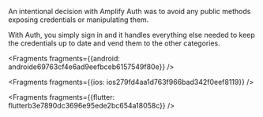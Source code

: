 An intentional decision with Amplify Auth was to avoid any public methods exposing credentials or manipulating them.  

With Auth, you simply sign in and it handles everything else needed to keep the credentials up to date and vend them to the other categories.  




<Fragments fragments={{android: androide69763cf4e6ad9eefbceb6157549f80e}} />



<Fragments fragments={{ios: ios279fd4aa1d763f966bad342f0eef8119}} />



<Fragments fragments={{flutter: flutterb3e7890dc3696e95ede2bc654a18058c}} />
